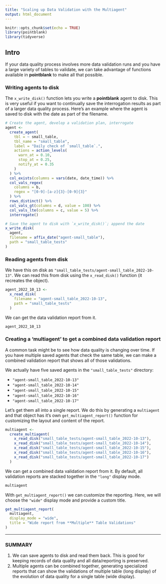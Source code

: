 ```yaml
---
title: "Scaling up Data Validation with the Multiagent"
output: html_document
---
```


```r
knitr::opts_chunk$set(echo = TRUE)
library(pointblank)
library(tidyverse)
```

## Intro

If your data quality process involves more data validation runs and you have a large variety of tables to validate, we can take advantage of functions available in **pointblank** to make all that possible.

### Writing agents to disk

The `x_write_disk()` function lets you write a **pointblank** agent to disk. This is very useful if you want to continually save the interrogation results as part of a larger data quality process. Here's an example where the agent is saved to disk with the date as part of the filename.

```r

# Create the agent, develop a validation plan, interrogate
agent <-
  create_agent(
    tbl = ~ small_table,
    tbl_name = "small_table",
    label = "Daily check of `small_table`.",
    actions = action_levels(
      warn_at = 0.10,
      stop_at = 0.25,
      notify_at = 0.35
    )
  ) %>%
  col_exists(columns = vars(date, date_time)) %>%
  col_vals_regex(
    columns = b,
    regex = "[0-9]-[a-z]{3}-[0-9]{3}"
  ) %>%
  rows_distinct() %>%
  col_vals_gt(columns = d, value = 100) %>%
  col_vals_lte(columns = c, value = 5) %>%
  interrogate()

# Save the agent to disk with `x_write_disk()`; append the date
x_write_disk(
  agent,
  filename = affix_date("agent-small_table"),
  path = "small_table_tests"
)
```

### Reading agents from disk

We have this on disk as `"small_table_tests/agent-small_table_2022-10-13"`. We can read this from disk using the `x_read_disk()` function (it recreates the object).

```r
agent_2022_10_13 <- 
  x_read_disk(
    filename = "agent-small_table_2022-10-13",
    path = "small_table_tests"
  )
```

We can get the data validation report from it.

```r
agent_2022_10_13
```

### Creating a 'multiagent' to get a combined data validation report

A common task might be to see how data quality is changing over time. If you have multiple saved agents that check the same table, we can make a combined validation report that shows all of those validations.

We actually have five saved agents in the `"small_table_tests"` directory:

- `"agent-small_table_2022-10-13"`
- `"agent-small_table_2022-10-14"`
- `"agent-small_table_2022-10-15"`
- `"agent-small_table_2022-10-16"`
- `"agent-small_table_2022-10-17"`

Let's get them all into a single report. We do this by generating a `multiagent` and that object has it's own `get_multiagent_report()` function for customizing the layout and content of the report.

```r
multiagent <- 
  create_multiagent(
    x_read_disk("small_table_tests/agent-small_table_2022-10-13"),
    x_read_disk("small_table_tests/agent-small_table_2022-10-14"),
    x_read_disk("small_table_tests/agent-small_table_2022-10-15"),
    x_read_disk("small_table_tests/agent-small_table_2022-10-16"),
    x_read_disk("small_table_tests/agent-small_table_2022-10-17")
  )
```

We can get a combined data validation report from it. By default, all validation reports are stacked together in the `"long"` display mode.

```r
multiagent
```

With `get_multiagent_report()` we can customize the reporting. Here, we will choose the `"wide"` display mode and provide a custom title.

```r
get_multiagent_report(
  multiagent,
  display_mode = "wide",
  title = "Wide report from **Multiple** Table Validations"
)
```

------

### SUMMARY

1. We can save agents to disk and read them back. This is good for keeping records of data quality and all data/reporting is preserved.
2. Multiple agents can be combined together, generating specialized reports that can show the validations of multiple table (long display) of the evolution of data quality for a single table (wide display).

